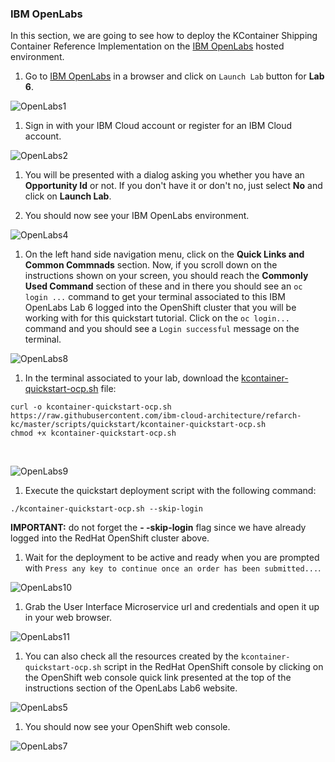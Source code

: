 ### IBM OpenLabs

In this section, we are going to see how to deploy the KContainer Shipping Container Reference Implementation on the [IBM OpenLabs](https://developer.ibm.com/openlabs/openshift) hosted environment.

1. Go to [IBM OpenLabs](https://developer.ibm.com/openlabs/openshift) in a browser and click on `Launch Lab` button for **Lab 6**.

  ![OpenLabs1](images/openLabs1.png)

1. Sign in with your IBM Cloud account or register for an IBM Cloud account.

  ![OpenLabs2](images/openLabs2.png)

1. You will be presented with a dialog asking you whether you have an **Opportunity Id** or not. If you don't have it or don't no, just select **No** and click on **Launch Lab**.

1. You should now see your IBM OpenLabs environment.

  ![OpenLabs4](images/openLabs4.png)

1. On the left hand side navigation menu, click on the **Quick Links and Common Commnads** section. Now, if you scroll down on the instructions shown on your screen, you should reach the **Commonly Used Command** section of these and in there you should see an `oc login ...` command to get your terminal associated to this IBM OpenLabs Lab 6 logged into the OpenShift cluster that you will be working with for this quickstart tutorial. Click on the `oc login...` command and you should see a `Login successful` message on the terminal.

  ![OpenLabs8](images/openLabs8.png)

1. In the terminal associated to your lab, download the [kcontainer-quickstart-ocp.sh](https://github.com/ibm-cloud-architecture/refarch-kc/tree/master/scripts/quickstart/kcontainer-quickstart-ocp.sh) file:

  ```
  curl -o kcontainer-quickstart-ocp.sh https://raw.githubusercontent.com/ibm-cloud-architecture/refarch-kc/master/scripts/quickstart/kcontainer-quickstart-ocp.sh
  chmod +x kcontainer-quickstart-ocp.sh
  ```

  <br/>

  ![OpenLabs9](images/openLabs9.png)

1. Execute the quickstart deployment script with the following command:

  ```
  ./kcontainer-quickstart-ocp.sh --skip-login
  ```
  **IMPORTANT:** do not forget the **- -skip-login** flag since we have already logged into the RedHat OpenShift cluster above.

1. Wait for the deployment to be active and ready when you are prompted with `Press any key to continue once an order has been submitted...`.

  ![OpenLabs10](images/openLabs10.png)

1. Grab the User Interface Microservice url and credentials and open it up in your web browser.

  ![OpenLabs11](images/openLabs11.png)

1. You can also check all the resources created by the `kcontainer-quickstart-ocp.sh` script in the RedHat OpenShift console by clicking on the OpenShift web console quick link presented at the top of the instructions section of the OpenLabs Lab6 website.

  ![OpenLabs5](images/openLabs5.png)

1. You should now see your OpenShift web console.

  ![OpenLabs7](images/openLabs7.png)
